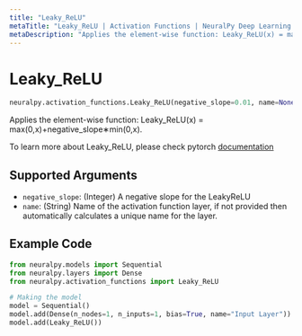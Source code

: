 ```yaml
---
title: "Leaky_ReLU"
metaTitle: "Leaky_ReLU | Activation Functions | NeuralPy Deep Learning Library"
metaDescription: "Applies the element-wise function: Leaky_ReLU(x) = max(0,x)+negative_slope∗min(0,x)."
---
```


# Leaky_ReLU

```python
neuralpy.activation_functions.Leaky_ReLU(negative_slope=0.01, name=None)
```

Applies the element-wise function: Leaky_ReLU(x) = max(0,x)+negative_slope∗min(0,x).

To learn more about Leaky_ReLU, please check pytorch [documentation](https://pytorch.org/docs/stable/generated/torch.nn.LeakyReLU.html#torch.nn.LeakyReLU)

## Supported Arguments

- `negative_slope`: (Integer) A negative slope for the LeakyReLU
- `name`: (String) Name of the activation function layer, if not provided then automatically calculates a unique name for the layer.

## Example Code

```python
from neuralpy.models import Sequential
from neuralpy.layers import Dense
from neuralpy.activation_functions import Leaky_ReLU

# Making the model
model = Sequential()
model.add(Dense(n_nodes=1, n_inputs=1, bias=True, name="Input Layer"))
model.add(Leaky_ReLU())
```
